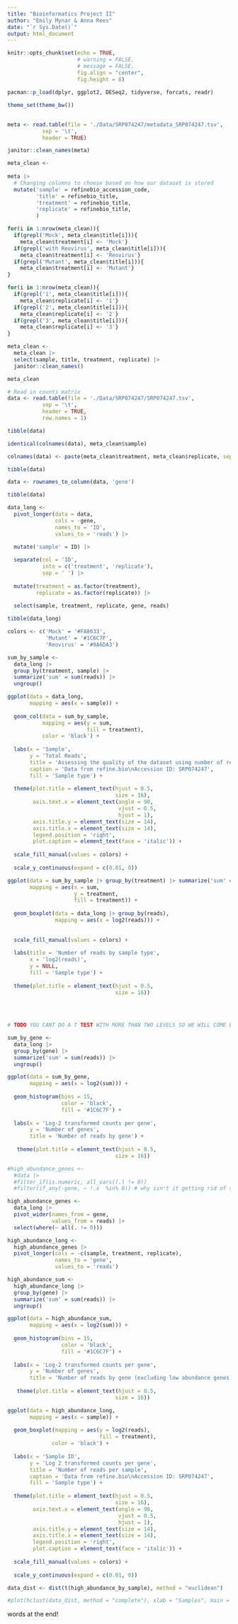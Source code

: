 ```yaml
---
title: "Bioinformatics Project II"
author: "Emily Mynar & Anna Rees"
date: "`r Sys.Date()`"
output: html_document
---
```


```r
knitr::opts_chunk$set(echo = TRUE,
                      # warning = FALSE,
                      # message = FALSE,
                      fig.align = "center",
                      fig.height = 8)

pacman::p_load(dplyr, ggplot2, DESeq2, tidyverse, forcats, readr)

theme_set(theme_bw())
```

## 


```r

meta <- read.table(file = './Data/SRP074247/metadata_SRP074247.tsv',
           sep = '\t',
           header = TRUE)

janitor::clean_names(meta)
```



```r
meta_clean <-
  
meta |>
  # Changing columns to choose based on how our dataset is stored
  mutate('sample' = refinebio_accession_code,
         'title' = refinebio_title,
         'treatment' = refinebio_title,
         'replicate' = refinebio_title,
         )

for(i in 1:nrow(meta_clean)){
  if(grepl('Mock', meta_clean$title[i])){
    meta_clean$treatment[i] <- 'Mock'}
  if(grepl('with Reovirus', meta_clean$title[i])){
    meta_clean$treatment[i] <- 'Reovirus'}
  if(grepl('Mutant', meta_clean$title[i])){
    meta_clean$treatment[i] <- 'Mutant'}
}

for(i in 1:nrow(meta_clean)){
  if(grepl('1', meta_clean$title[i])){
    meta_clean$replicate[i] <- '1'}
  if(grepl('2', meta_clean$title[i])){
    meta_clean$replicate[i] <- '2'}
  if(grepl('3', meta_clean$title[i])){
    meta_clean$replicate[i] <- '3'}
}

meta_clean <-
  meta_clean |>
  select(sample, title, treatment, replicate) |>
  janitor::clean_names()

meta_clean
```
```r
# Read in counts matrix
data <- read.table(file = './Data/SRP074247/SRP074247.tsv',
           sep = '\t',
           header = TRUE,
           row.names = 1)

tibble(data)
```
```r

identical(colnames(data), meta_clean$sample)

```

```r

colnames(data) <- paste(meta_clean$treatment, meta_clean$replicate, sep = " ")

tibble(data)
```

```r

data <- rownames_to_column(data, 'gene')

tibble(data)
```

```r

data_long <-
  pivot_longer(data = data,
               cols = -gene,
               names_to = 'ID',
               values_to = 'reads') |>
  
  mutate('sample' = ID) |>

  separate(col = 'ID',
           into = c('treatment', 'replicate'),
           sep = ' ') |>
  
  mutate(treatment = as.factor(treatment),
         replicate = as.factor(replicate)) |>
  
  select(sample, treatment, replicate, gene, reads)

tibble(data_long)

```

```r
colors <- c('Mock' = '#FA8633',
            'Mutant' = '#1C6C7F',
            'Reovirus' = '#9A6DA3')
```

```r

sum_by_sample <-
  data_long |> 
  group_by(treatment, sample) |> 
  summarize('sum' = sum(reads)) |>
  ungroup()

ggplot(data = data_long,
       mapping = aes(x = sample)) +
          
  geom_col(data = sum_by_sample,
           mapping = aes(y = sum,
                         fill = treatment),
           color = 'black') +
  
  labs(x = 'Sample',
       y = 'Total Reads',
       title = 'Assessing the quality of the dataset using number of reads',
       caption = 'Data from refine.bio\nAccession ID: SRP074247',
       fill = 'Sample type') +
  
  theme(plot.title = element_text(hjust = 0.5,
                                  size = 16),
        axis.text.x = element_text(angle = 90, 
                                   vjust = 0.5, 
                                   hjust = 1),
        axis.title.y = element_text(size = 14),
        axis.title.x = element_text(size = 14),
        legend.position = 'right',
        plot.caption = element_text(face = 'italic')) +
  
  scale_fill_manual(values = colors) +
  
  scale_y_continuous(expand = c(0.01, 0))
```

```r

ggplot(data = sum_by_sample |> group_by(treatment) |> summarize('sum' = sum(sum)),
       mapping = aes(x = sum, 
                     y = treatment,
                     fill = treatment)) +
  
  geom_boxplot(data = data_long |> group_by(reads),
               mapping = aes(x = log2(reads))) +
  
  
  scale_fill_manual(values = colors) +
  
  labs(title = 'Number of reads by sample type',
       x = 'log2(reads)',
       y = NULL,
       fill = 'Sample type') +
  
  theme(plot.title = element_text(hjust = 0.5,
                                  size = 16))
         
         
        
```

```r

# TODO YOU CANT DO A T TEST WITH MORE THAN TWO LEVELS SO WE WILL COME BACK TO THIS 
```

```r

sum_by_gene <-
  data_long |> 
  group_by(gene) |> 
  summarize('sum' = sum(reads)) |>
  ungroup()

ggplot(data = sum_by_gene,
       mapping = aes(x = log2(sum))) +
  
  geom_histogram(bins = 15,
                 color = 'black',
                 fill = '#1C6C7F') +
  
  labs(x = 'Log-2 transformed counts per gene',
       y = 'Number of genes',
       title = 'Number of reads by gene') +
  
   theme(plot.title = element_text(hjust = 0.5,
                                  size = 16))

```
```r

#high_abundance_genes <-
  #data |>
  #filter_if(is.numeric, all_vars((.) != 0))
  #filter(if_any(-gene, ~ !.x  %in% 0)) # why isn't it getting rid of some of the rows with zero

high_abundance_genes <-
  data_long |>
  pivot_wider(names_from = gene,
              values_from = reads) |>
  select(where(~ all(. != 0)))

high_abundance_long <- 
  high_abundance_genes |>
  pivot_longer(cols = -c(sample, treatment, replicate),
               names_to = 'gene',
               values_to = 'reads')

high_abundance_sum <-
  high_abundance_long |>
  group_by(gene) |> 
  summarize('sum' = sum(reads)) |>
  ungroup()

ggplot(data = high_abundance_sum,
       mapping = aes(x = log2(sum))) +
  
  geom_histogram(bins = 15,
                 color = 'black',
                 fill = '#1C6C7F') +
  
  labs(x = 'Log-2 transformed counts per gene',
       y = 'Number of genes',
       title = 'Number of reads by gene (excluding low abundance genes)') +
  
   theme(plot.title = element_text(hjust = 0.5,
                                  size = 16))


```
```r

ggplot(data = high_abundance_long,
       mapping = aes(x = sample)) +
          
  geom_boxplot(mapping = aes(y = log2(reads),
                             fill = treatment),
              color = 'black') +
  
  labs(x = 'Sample ID',
       y = 'Log 2 transformed counts per gene',
       title = 'Number of reads per sample',
       caption = 'Data from refine.bio\nAccession ID: SRP074247',
       fill = 'Sample type') +
  
  theme(plot.title = element_text(hjust = 0.5,
                                  size = 16),
        axis.text.x = element_text(angle = 90, 
                                   vjust = 0.5, 
                                   hjust = 1),
        axis.title.y = element_text(size = 14),
        axis.title.x = element_text(size = 14),
        legend.position = 'right',
        plot.caption = element_text(face = 'italic')) +
  
  scale_fill_manual(values = colors) +
  
  scale_y_continuous(expand = c(0.01, 0))
```
```r

data_dist <- dist(t(high_abundance_by_sample), method = "euclidean")

#plot(hclust(data_dist, method = "complete"), xlab = "Samples", main = NULL)
```






words at the end!

